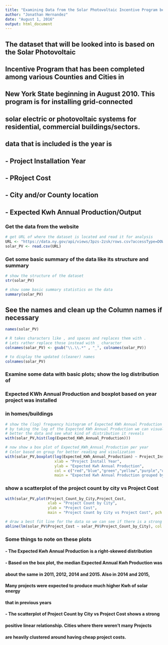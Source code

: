 ```yaml
---
title: "Examining Data from the Solar Photovoltaic Incentive Program beginning 2010"
author: "Jonathan Hernandez"
date: "August 1, 2016"
output: html_document
---
```


## The dataset that will be looked into is based on the Solar Photovoltaic 
## Incentive Program that has been completed among various Counties and Cities in
## New York State beginning in August 2010. This program is for installing grid-connected
## solar electric or photovoltaic systems for residential, commercial buildings/sectors.
## data that is included is the year is
##     - Project Installation Year
##     - PRoject Cost
##     - City and/or County location
##     - Expected Kwh Annual Production/Output


### Get the data from the website
```r

# get URL of where the dataset is located and read it for analysis
URL <- "https://data.ny.gov/api/views/3pzs-2zsk/rows.csv?accessType=DOWNLOAD"
solar_PV <- read.csv(URL)
```

### Get some basic summary of the data like its structure and summary

```r
# show the structure of the dataset
str(solar_PV)

# show some basic summary statistics on the data
summary(solar_PV)
```

## See the names and clean up the Column names if necessary
```r
names(solar_PV)

# R takes characters like , and spaces and replaces them with .
# Lets rather replace those instead with _ character
colnames(solar_PV) <- gsub("\\.\\.*" , "_", colnames(solar_PV))

# to display the updated (cleaner) names
colnames(solar_PV)
```

### Examine some data with basic plots; show the log distribution of 
### Expected KWh Annual Production and boxplot based on year project was installed
### in homes/buildings

```r

# show the (log) frequency histogram of Expected KWh Annual Production
# by taking the log of the Expected KWh Annual Production we can visualize
# better the data and see what kind of distribution it reveals
with(solar_PV,hist(log(Expected_KWh_Annual_Production)))

# now show a box plot of Expected_KWh_Annual_Production per year
# Color based on group for better reading and visulization
with(solar_PV,boxplot(log(Expected_KWh_Annual_Production) ~ Project_Install_Year,
                      xlab = "Project Install Year",
                      ylab = "Expected Kwh Annual Production",
                      col = c("red","blue","green","yellow","purple","orange"),
                      main = "Expected Kwh Annual Production grouped by Project Year"))
```

### show a scatterplot of the project count by city vs Project Cost

```r
with(solar_PV,plot(Project_Count_by_City,Project_Cost,
                   xlab = "Project Count by City",
                   ylab = "Project Cost",
                   main = "Project Count by City vs Project Cost", pch = 8))

# draw a best fit line for the data so we can see if there is a strong relationship
abline(lm(solar_PV$Project_Cost ~ solar_PV$Project_Count_by_City), col = "red")
```

### Some things to note on these plots
####    - The Expected Kwh Annual Production is a right-skewed distribution
####    - Based on the box plot, the median Expected Annual Kwh Production was
####      about the same in 2011, 2012, 2014 and 2015. Also in 2014 and 2015,
####      Many projects were expected to produce much higher Kwh of solar energy
####      that in previous years
####    - The scatterplot of Project Count by City vs Project Cost shows a strong
####      positive linear relationship. Cities where there weren't many Projects
####      are heavily clustered around having cheap project costs.